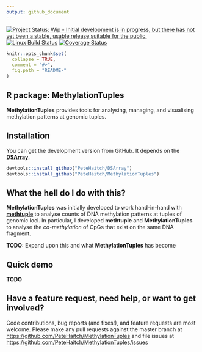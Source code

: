```yaml
---
output: github_document
---
```

  
<!-- README.md is generated from README.Rmd. Please edit that file -->
  
[![Project Status: Wip - Initial development is in progress, but there has not yet been a stable, usable release suitable for the public.](http://www.repostatus.org/badges/0.1.0/wip.svg)](http://www.repostatus.org/#wip)
[![Linux Build Status](https://travis-ci.org/PeteHaitch/MethylationTuples.svg?branch=master)](https://travis-ci.org/PeteHaitch/MethylationTuples)
[![Coverage Status](https://img.shields.io/codecov/c/github/PeteHaitch/MethylationTuples/master.svg)](https://codecov.io/github/PeteHaitch/MethylationTuples?branch=master)

<!-- TODO: Uncomment once in Bioc
[![Bioconductor downloads](http://bioconductor.org/shields/downloads/MethylationTuples.svg)](http://bioconductor.org/packages/stats/bioc/MethylationTuples.html) -->
<!-- TODO: Uncomment once obtained DOI
[![DOI](https://zenodo.org/badge/22085/PeteHaitch/MethylationTuples.svg)](https://zenodo.org/badge/latestdoi/22085/PeteHaitch/MethylationTuples) -->
<!-- TODO: Uncomment once in Bioc
[![Bioconductor devel build status](http://bioconductor.org/shields/build/devel/bioc/MethylationTuples.svg)](http://bioconductor.org/checkResults/devel/bioc-LATEST/MethylationTuples/) -->


```r
knitr::opts_chunk$set(
  collapse = TRUE,
  comment = "#>",
  fig.path = "README-"
)
```

R package: MethylationTuples
---

__MethylationTuples__ provides tools for analysing, managing, and visualising 
methylation patterns at genomic tuples.

## Installation

You can get the development version from GitHub. It depends on the 
[__DSArray__](www.github.com/PeteHaitch/DSArray).

```r
devtools::install_github("PeteHaitch/DSArray")
devtools::install_github("PeteHaitch/MethylationTuples")
```

## What the hell do I do with this?

__MethylationTuples__ was initially developed to work hand-in-hand with 
[__methtuple__](www.github.com/PeteHaitch/methtuple) to analyse counts of DNA 
methylation patterns at tuples of genomic loci. In particular, I developed 
__methtuple__ and __MethylationTuples__ to analyse the _co-methylation_ of CpGs 
that exist on the same DNA fragment.

__TODO:__ Expand upon this and what __MethylationTuples__ has become

## Quick demo

__TODO__

## Have a feature request, need help, or want to get involved?

Code contributions, bug reports (and fixes!), and feature requests are most 
welcome. Please make any pull requests against the master branch at [https://github.com/PeteHaitch/MethylationTuples](https://github.com/PeteHaitch/MethylationTuples) 
and file issues at 
[https://github.com/PeteHaitch/MethylationTuples/issues](https://github.com/PeteHaitch/MethylationTuples/issues)
